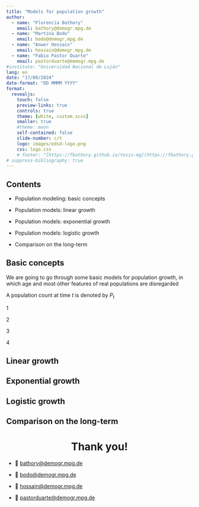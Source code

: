 ```yaml
---
title: "Models for population growth"
author: 
  - name: "Florencia Bathory" 
    email: bathory@demogr.mpg.de
  - name: "Martina Bodo"
    email: bodo@demogr.mpg.de
  - name: "Anwer Hossain"
    email: hossain@demogr.mpg.de
  - name: "Fabio Pastor Duarte"
    email: pastorduarte@demogr.mpg.de
#institute: "Universidad Nacional de Luján"
lang: en
date: "17/08/2024"
date-format: "DD MMMM YYYY"
format:
  revealjs: 
    touch: false
    preview-links: true
    controls: true
    theme: [white, custom.scss]
    smaller: true
    #theme: moon
    self-contained: false
    slide-number: c/t
    logo: images/edsd-logo.png
    css: logo.css
    # footer: "[https://fbathory.github.io/tesis-mg](https://fbathory.github.io/tesis-mg)"
# suppress-bibliography: true
---
```


## Contents

-   Population modeling: basic concepts

-   Population models: linear growth

-   Population models: exponential growth

-   Population models: logistic growth

-   Comparison on the long-term

## Basic concepts

We are going to go through some basic models for population growth, in which age and most other features of real populations are disregarded

::: {.fragment .fade-in}
A population count at time $t$ is denoted by $P_t$
:::

::: {.fragment .fade-in}
1
:::

::: {.fragment .fade-in}
2
:::

::: {.fragment .fade-in}
3
:::

::: {.fragment .fade-in}
4
:::

## Linear growth

## Exponential growth

## Logistic growth

## Comparison on the long-term

# Thank you! {style="text-align: center"}

-   📧 [bathory\@demogr.mpg.de](mailto:bathory@demogr.mpg.de)

-   📧 [bodo\@demogr.mpg.de](mailto:bodo@demogr.mpg.de)

-   📧 [hossain\@demogr.mpg.de](mailto:hossain@demogr.mpg.de)

-   📧 [pastorduarte\@demogr.mpg.de](mailto:pastorduarte)
